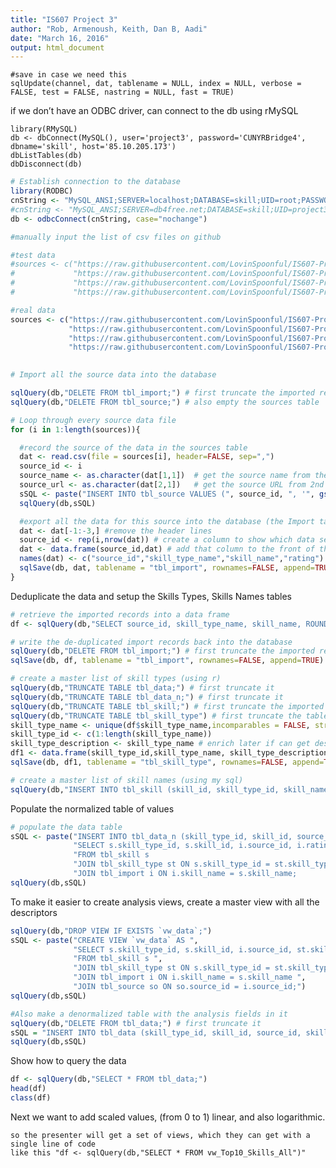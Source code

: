 ```yaml
---
title: "IS607 Project 3"
author: "Rob, Armenoush, Keith, Dan B, Aadi" 
date: "March 16, 2016"
output: html_document
---
```



```
#save in case we need this
sqlUpdate(channel, dat, tablename = NULL, index = NULL, verbose = FALSE, test = FALSE, nastring = NULL, fast = TRUE)

```

if we don't have an ODBC driver, can connect to the db using rMySQL
```
library(RMySQL)
db <- dbConnect(MySQL(), user='project3', password='CUNYRBridge4', dbname='skill', host='85.10.205.173')
dbListTables(db)
dbDisconnect(db)
```


```r

# Establish connection to the database
library(RODBC)
cnString <- "MySQL_ANSI;SERVER=localhost;DATABASE=skill;UID=root;PASSWORD=CUNYRBridge4!;OPTION=3;"
#cnString <- "MySQL_ANSI;SERVER=db4free.net;DATABASE=skill;UID=project3;PASSWORD=CUNYRBridge4;OPTION=3;"
db <- odbcConnect(cnString, case="nochange")

#manually input the list of csv files on github

#test data
#sources <- c("https://raw.githubusercontent.com/LovinSpoonful/IS607-Project3/39c575afb60c2ca7d309bb1bdc522b6135df85a2/skills2010.csv",
#             "https://raw.githubusercontent.com/LovinSpoonful/IS607-Project3/39c575afb60c2ca7d309bb1bdc522b6135df85a2/skills2013.csv",
#             "https://raw.githubusercontent.com/LovinSpoonful/IS607-Project3/39c575afb60c2ca7d309bb1bdc522b6135df85a2/skills2014.csv",
#             "https://raw.githubusercontent.com/LovinSpoonful/IS607-Project3/56e8b1c400691cba256d36c9ed33a2478121ff2f/skillsdis.csv")

#real data
sources <- c("https://raw.githubusercontent.com/LovinSpoonful/IS607-Project3/master/08-barman-data-cleaned.csv",
             "https://raw.githubusercontent.com/LovinSpoonful/IS607-Project3/master/09-briot-data-cleaned.csv",
             "https://raw.githubusercontent.com/LovinSpoonful/IS607-Project3/master/10-karr-data-cleaned.csv",
             "https://raw.githubusercontent.com/LovinSpoonful/IS607-Project3/master/11-fanelli-data-cleaned.csv")
       
```



```r

# Import all the source data into the database

sqlQuery(db,"DELETE FROM tbl_import;") # first truncate the imported records table
sqlQuery(db,"DELETE FROM tbl_source;") # also empty the sources table

# Loop through every source data file
for (i in 1:length(sources)){

  #record the source of the data in the sources table
  dat <- read.csv(file = sources[i], header=FALSE, sep=",") 
  source_id <- i
  source_name <- as.character(dat[1,1])  # get the source name from the top row of the data file
  source_url <- as.character(dat[2,1])   # get the source URL from 2nd row
  sSQL <- paste("INSERT INTO tbl_source VALUES (", source_id, ", '", gsub(" ", "_", source_name), "', '", source_name, "', '", source_url, "')",   sep = "", collapse = NULL)  # write this information into the sources table
  sqlQuery(db,sSQL)

  #export all the data for this source into the database (the Import table)
  dat <- dat[-1:-3,] #remove the header lines
  source_id <- rep(i,nrow(dat)) # create a column to show which data set these samples came from
  dat <- data.frame(source_id,dat) # add that column to the front of the dataframe
  names(dat) <- c("source_id","skill_type_name","skill_name","rating")  #hardcode the column names.  should get them from the table definition!
  sqlSave(db, dat, tablename = "tbl_import", rownames=FALSE, append=TRUE) # write the dataframe to the mySQL table
}

```

Deduplicate the data and setup the Skills Types, Skills Names tables

```r

# retrieve the imported records into a data frame
df <- sqlQuery(db,"SELECT source_id, skill_type_name, skill_name, ROUND(AVG(rating),3) rating FROM tbl_import GROUP BY source_id, skill_type_name, skill_name ORDER BY source_id, skill_type_name, skill_name;", stringsAsFactors = FALSE)  

# write the de-duplicated import records back into the database
sqlQuery(db,"DELETE FROM tbl_import;") # first truncate the imported records table
sqlSave(db, df, tablename = "tbl_import", rownames=FALSE, append=TRUE) # write the dataframe to the mySQL table

# create a master list of skill types (using r)
sqlQuery(db,"TRUNCATE TABLE tbl_data;") # first truncate it
sqlQuery(db,"TRUNCATE TABLE tbl_data_n;") # first truncate it
sqlQuery(db,"TRUNCATE TABLE tbl_skill;") # first truncate the imported records table
sqlQuery(db,"TRUNCATE TABLE tbl_skill_type") # first truncate the table
skill_type_name <- unique(df$skill_type_name,incomparables = FALSE, stringsAsFactors = FALSE)
skill_type_id <- c(1:length(skill_type_name))
skill_type_description <- skill_type_name # enrich later if can get descriptions
df1 <- data.frame(skill_type_id,skill_type_name, skill_type_description) # create a dataframe that matches the table structure
sqlSave(db, df1, tablename = "tbl_skill_type", rownames=FALSE, append=TRUE) # write the dataframe to the mySQL table

# create a master list of skill names (using my sql)
sqlQuery(db,"INSERT INTO tbl_skill (skill_id, skill_type_id, skill_name) SELECT NULL, st.skill_type_id, i.skill_name FROM tbl_import i JOIN tbl_skill_type st ON st.skill_type_name = i.skill_type_name GROUP BY st.skill_type_id, i.skill_name;")

```


Populate the normalized table of values

```r


# populate the data table
sSQL <- paste("INSERT INTO tbl_data_n (skill_type_id, skill_id, source_id, rating) ",
              "SELECT s.skill_type_id, s.skill_id, i.source_id, i.rating         ",
              "FROM tbl_skill s                                                  ",
              "JOIN tbl_skill_type st ON s.skill_type_id = st.skill_type_id      ",
              "JOIN tbl_import i ON i.skill_name = s.skill_name;                 ", sep = "")
sqlQuery(db,sSQL)

```

To make it easier to create analysis views, create a master view with all the descriptors

```r

sqlQuery(db,"DROP VIEW IF EXISTS `vw_data`;")
sSQL <- paste("CREATE VIEW `vw_data` AS ",
              "SELECT s.skill_type_id, s.skill_id, i.source_id, st.skill_type_name, s.skill_name, so.source_name, so.source_description, i.rating ",
              "FROM tbl_skill s ",
              "JOIN tbl_skill_type st ON s.skill_type_id = st.skill_type_id ",
              "JOIN tbl_import i ON i.skill_name = s.skill_name ",
              "JOIN tbl_source so ON so.source_id = i.source_id;")
sqlQuery(db,sSQL)  

#Also make a denormalized table with the analysis fields in it
sqlQuery(db,"DELETE FROM tbl_data;") # first truncate it
sSQL = "INSERT INTO tbl_data (skill_type_id, skill_id, source_id, skill_type_name, skill_name, source_name, source_description, rating) SELECT skill_type_id, skill_id, source_id, skill_type_name, skill_name, source_name, source_description, rating FROM vw_data;"
sqlQuery(db,sSQL)  

```


Show how to query the data
```r

df <- sqlQuery(db,"SELECT * FROM tbl_data;")
head(df)
class(df)

```


Next we want to add scaled values, (from 0 to 1) linear, and also logarithmic.


```
so the presenter will get a set of views, which they can get with a single line of code
like this "df <- sqlQuery(db,"SELECT * FROM vw_Top10_Skills_All")"
```


